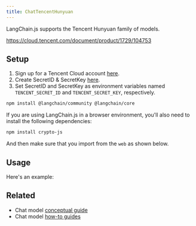 ```yaml
---
title: ChatTencentHunyuan
---
```


LangChain.js supports the Tencent Hunyuan family of models.

https://cloud.tencent.com/document/product/1729/104753

## Setup

1. Sign up for a Tencent Cloud account [here](https://cloud.tencent.com/register).
2. Create SecretID & SecretKey [here](https://console.cloud.tencent.com/cam/capi).
3. Set SecretID and SecretKey as environment variables named `TENCENT_SECRET_ID` and `TENCENT_SECRET_KEY`, respectively.


<IntegrationInstallTooltip/>

```bash npm
npm install @langchain/community @langchain/core
```
If you are using LangChain.js in a browser environment, you'll also need to install the following dependencies:

```bash npm
npm install crypto-js
```

And then make sure that you import from the `web` as shown below.

## Usage

Here's an example:


<IntegrationTencentHunyuan />

## Related

- Chat model [conceptual guide](/oss/langchain/models)
- Chat model [how-to guides](/oss/langchain/models)
